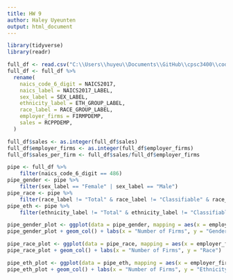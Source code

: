 ```yaml
---
title: HW 9
author: Haley Uyeunten
output: html_document
---
```


```r
library(tidyverse)
library(readr)
```

```r
full_df <- read.csv("C:\\Users\\huyeu\\Documents\\GitHub\\cpsc3400\\code\\data3310\\Full_2017_3_Dig.csv", na.strings = c("S", "D", "N", "X"))
full_df <- full_df %>%
  rename(
    naics_code_6_digit = NAICS2017,
    naics_label = NAICS2017_LABEL,
    sex_label = SEX_LABEL,
    ethnicity_label = ETH_GROUP_LABEL,
    race_label = RACE_GROUP_LABEL,
    employer_firms = FIRMPDEMP,
    sales = RCPPDEMP,
  )

full_df$sales <- as.integer(full_df$sales)
full_df$employer_firms <- as.integer(full_df$employer_firms)
full_df$sales_per_firm <- full_df$sales/full_df$employer_firms
```

```r
pipe <- full_df %>%
    filter(naics_code_6_digit == 486)
pipe_gender <- pipe %>%
    filter(sex_label == "Female" | sex_label == "Male")
pipe_race <- pipe %>%
    filter(race_label != "Total" & race_label != "Classifiable" & race_label != "Unclassifiable")
pipe_eth <- pipe %>%
    filter(ethnicity_label != "Total" & ethnicity_label != "Classifiable" & ethnicity_label != "Unclassifiable")
```

```r
pipe_gender_plot <- ggplot(data = pipe_gender, mapping = aes(x = employer_firms, y = sex_label))
pipe_gender_plot + geom_col() + labs(x = "Number of Firms", y = "Gender")
```

```r
pipe_race_plot <- ggplot(data = pipe_race, mapping = aes(x = employer_firms, y = race_label))
pipe_race_plot + geom_col() + labs(x = "Number of Firms", y = "Race")
```

```r
pipe_eth_plot <- ggplot(data = pipe_eth, mapping = aes(x = employer_firms, y = ethnicity_label))
pipe_eth_plot + geom_col() + labs(x = "Number of Firms", y = "Ethnicity")
```